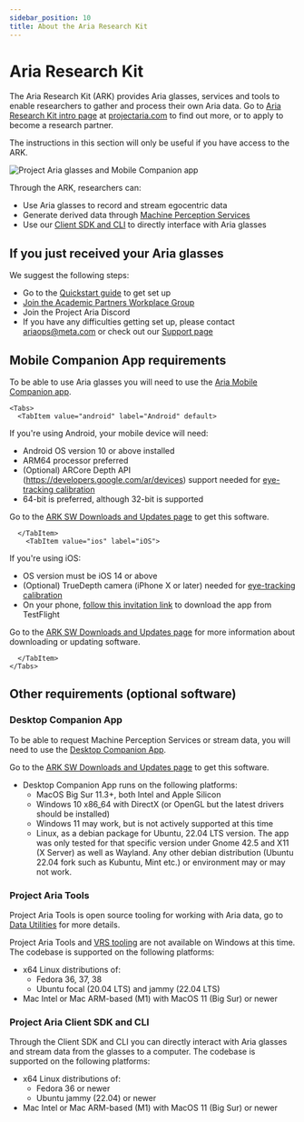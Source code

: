 ```yaml
---
sidebar_position: 10
title: About the Aria Research Kit
---
```


# Aria Research Kit

The Aria Research Kit (ARK) provides Aria glasses, services and tools to enable researchers to gather and process their own Aria data. Go to [Aria Research Kit intro page](https://www.projectaria.com/research-kit/) at [projectaria.com](https://www.projectaria.com/) to find out more, or to apply to become a research partner.

The instructions in this section will only be useful if you have access to the ARK.


![Project Aria glasses and Mobile Companion app](/img/ARK/aria_app_glasses.png)

Through the ARK, researchers can:
* Use Aria glasses to record and stream egocentric data
* Generate derived data through [Machine Perception Services](/docs/ARK/mps)
* Use our [Client SDK and CLI](/docs/ARK/sdk) to directly interface with Aria glasses


## If you just received your Aria glasses
We suggest the following steps:
* Go to the [Quickstart guide](/docs/ARK/ARK_quickstart) to get set up
* [Join the Academic Partners Workplace Group](/docs/ARK/workplacegroup)
* Join the Project Aria Discord
* If you have any difficulties getting set up, please contact ariaops@meta.com or check out our [Support page](/support.mdx)


## Mobile Companion App requirements

To be able to use Aria glasses you will need to use the [Aria Mobile Companion app](/docs/ARK/mobile_companion_app).


```mdx-code-block
<Tabs>
  <TabItem value="android" label="Android" default>
```

If you're using Android, your mobile device will need:
- Android OS version 10 or above installed
- ARM64 processor preferred
- (Optional) ARCore Depth API (https://developers.google.com/ar/devices) support needed for [eye-tracking calibration](mps/eye_gaze_calibration.mdx)
- 64-bit is preferred, although 32-bit is supported

Go to the [ARK SW Downloads and Updates page](/docs/ARK/ark_downloads) to get this software.

```mdx-code-block
  </TabItem>
    <TabItem value="ios" label="iOS">
```
If you're using iOS:
- OS version must be iOS 14 or above
- (Optional) TrueDepth camera (iPhone X or later) needed for [eye-tracking calibration](mps/eye_gaze_calibration.mdx)
- On your phone, [follow this invitation link](https://testflight.apple.com/join/G9sm51a8) to download the app from TestFlight

Go to the [ARK SW Downloads and Updates page](/docs/ARK/ark_downloads) for more information about downloading or updating software.

```mdx-code-block
  </TabItem>
</Tabs>
```

## Other requirements (optional software)

### Desktop Companion App
To be able to request Machine Perception Services or stream data, you will need to use the [Desktop Companion App](/docs/ARK/desktop_companion_app).

Go to the [ARK SW Downloads and Updates page](/docs/ARK/ark_downloads) to get this software.

* Desktop Companion App runs on the following platforms:
    * MacOS Big Sur 11.3+, both Intel and Apple Silicon
    * Windows 10 x86_64 with DirectX (or OpenGL but the latest drivers should be installed)
    * Windows 11 may work, but is not actively supported at this time
    * Linux, as a debian package for Ubuntu, 22.04 LTS version. The app was only tested for that specific version under Gnome 42.5 and X11 (X Server) as well as Wayland. Any other debian distribution (Ubuntu 22.04 fork such as Kubuntu, Mint etc.) or environment may or may not work.

### Project Aria Tools
Project Aria Tools is open source tooling for working with Aria data, go to [Data Utilities](/docs/data_utilities) for more details.

Project Aria Tools and [VRS tooling](https://github.com/facebookresearch/vrs) are not available on Windows at this time. The codebase is supported on the following platforms:

- x64 Linux distributions of:
  - Fedora 36, 37, 38
  - Ubuntu focal (20.04 LTS) and jammy (22.04 LTS)
- Mac Intel or Mac ARM-based (M1) with MacOS 11 (Big Sur) or newer


### Project Aria Client SDK and CLI
Through the Client SDK and CLI you can directly interact with Aria glasses and stream data from the glasses to a computer. The codebase is supported on the following platforms:

- x64 Linux distributions of:
  - Fedora 36 or newer
  - Ubuntu jammy (22.04) or newer
- Mac Intel or Mac ARM-based (M1) with MacOS 11 (Big Sur) or newer
